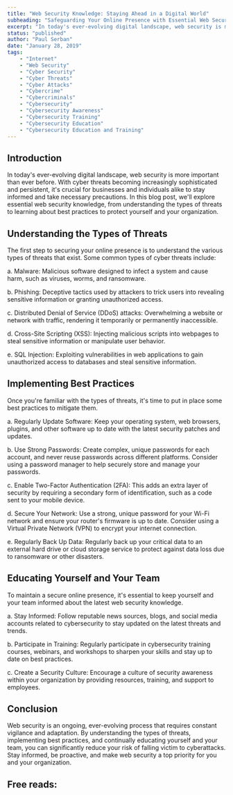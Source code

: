 ```yaml
---
title: "Web Security Knowledge: Staying Ahead in a Digital World"
subheading: "Safeguarding Your Online Presence with Essential Web Security Knowledge"
excerpt: "In today's ever-evolving digital landscape, web security is more important than ever before. With cyber threats becoming increasingly sophisticated and persistent, it's crucial for businesses and individuals alike to stay informed and take necessary precautions. In this blog post, we'll explore essential web security knowledge, from understanding the types of threats to learning about best practices to protect yourself and your organization."
status: "published"
author: "Paul Serban"
date: "January 28, 2019"
tags:
    - "Internet"
    - "Web Security"
    - "Cyber Security"
    - "Cyber Threats"
    - "Cyber Attacks"
    - "Cybercrime"
    - "Cybercriminals"
    - "Cybersecurity"
    - "Cybersecurity Awareness"
    - "Cybersecurity Training"
    - "Cybersecurity Education"
    - "Cybersecurity Education and Training"
---
```


## Introduction

In today's ever-evolving digital landscape, web security is more important than ever before. With cyber threats becoming increasingly sophisticated and persistent, it's crucial for businesses and individuals alike to stay informed and take necessary precautions. In this blog post, we'll explore essential web security knowledge, from understanding the types of threats to learning about best practices to protect yourself and your organization.

## Understanding the Types of Threats
The first step to securing your online presence is to understand the various types of threats that exist. Some common types of cyber threats include:

a. Malware: Malicious software designed to infect a system and cause harm, such as viruses, worms, and ransomware.

b. Phishing: Deceptive tactics used by attackers to trick users into revealing sensitive information or granting unauthorized access.

c. Distributed Denial of Service (DDoS) attacks: Overwhelming a website or network with traffic, rendering it temporarily or permanently inaccessible.

d. Cross-Site Scripting (XSS): Injecting malicious scripts into webpages to steal sensitive information or manipulate user behavior.

e. SQL Injection: Exploiting vulnerabilities in web applications to gain unauthorized access to databases and steal sensitive information.

## Implementing Best Practices
Once you're familiar with the types of threats, it's time to put in place some best practices to mitigate them.

a. Regularly Update Software: Keep your operating system, web browsers, plugins, and other software up to date with the latest security patches and updates.

b. Use Strong Passwords: Create complex, unique passwords for each account, and never reuse passwords across different platforms. Consider using a password manager to help securely store and manage your passwords.

c. Enable Two-Factor Authentication (2FA): This adds an extra layer of security by requiring a secondary form of identification, such as a code sent to your mobile device.

d. Secure Your Network: Use a strong, unique password for your Wi-Fi network and ensure your router's firmware is up to date. Consider using a Virtual Private Network (VPN) to encrypt your internet connection.

e. Regularly Back Up Data: Regularly back up your critical data to an external hard drive or cloud storage service to protect against data loss due to ransomware or other disasters.

## Educating Yourself and Your Team
To maintain a secure online presence, it's essential to keep yourself and your team informed about the latest web security knowledge.

a. Stay Informed: Follow reputable news sources, blogs, and social media accounts related to cybersecurity to stay updated on the latest threats and trends.

b. Participate in Training: Regularly participate in cybersecurity training courses, webinars, and workshops to sharpen your skills and stay up to date on best practices.

c. Create a Security Culture: Encourage a culture of security awareness within your organization by providing resources, training, and support to employees.

## Conclusion

Web security is an ongoing, ever-evolving process that requires constant vigilance and adaptation. By understanding the types of threats, implementing best practices, and continually educating yourself and your team, you can significantly reduce your risk of falling victim to cyberattacks. Stay informed, be proactive, and make web security a top priority for you and your organization.

## Free reads:

<Link href="https://web.dev/why-https-matters/" label="web.dev - Why HTTPS Matters" isInternal={false}/>
<Link href="https://en.wikipedia.org/wiki/OWASP" label="Wikipedia - OWASP" isInternal={false}/>
<Link href="https://github.com/0xRadi/OWASP-Web-Checklist" label="github.com - OWASP Web Application Security Testing Checklist" isInternal={false}/>
<Link href="https://sucuri.net/guides/owasp-top-10-security-vulnerabilities-2020/" label="securi.net - OWASP Top 10 Security Risks" isInternal={false}/>
<Link href="https://cheatsheetseries.owasp.org/cheatsheets/AJAX_Security_Cheat_Sheet.html" label="cheatsheetseries.owasp.org - OWASP Cheatsheets" isInternal={false}/>
<Link href="https://developer.mozilla.org/en-US/docs/Web/HTTP/CSP" label="mdn.org - Content Security Policy (CSP)" isInternal={false}/>
<Link href="https://www.youtube.com/playlist?list=PLH8n_ayg-60J9i3nsLybper-DR3zJw6Z5" label="youtube.com - OWASP ZAP Step-by-Step Tutorial" isInternal={false}/>




